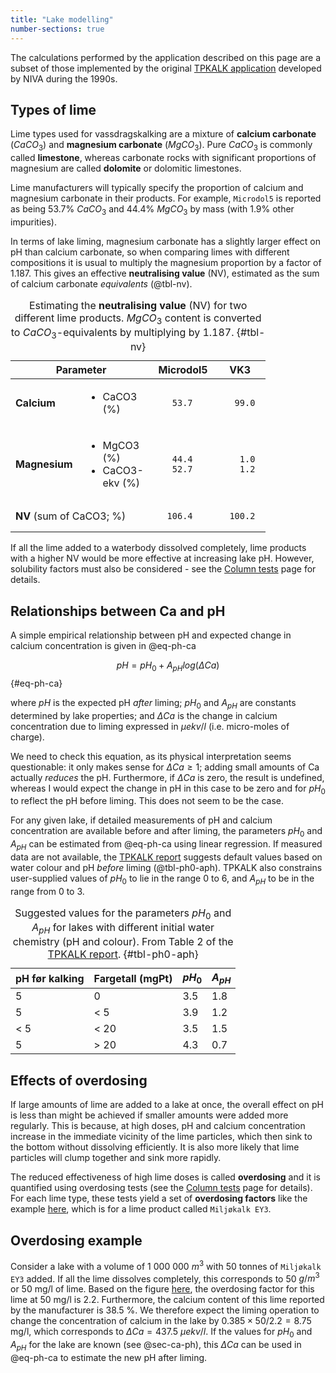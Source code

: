 ```yaml
---
title: "Lake modelling"
number-sections: true
---
```


The calculations performed by the application described on this page are a subset of those implemented by the original [TPKALK application](https://niva.brage.unit.no/niva-xmlui/handle/11250/208709) developed by NIVA during the 1990s.

## Types of lime {#sec-lime-types}

Lime types used for vassdragskalking are a mixture of **calcium carbonate** ($CaCO_3$) and **magnesium carbonate** ($MgCO_3$). Pure $CaCO_3$ is commonly called **limestone**, whereas carbonate rocks with significant proportions of magnesium are called **dolomite** or dolomitic limestones.

Lime manufacturers will typically specify the proportion of calcium and magnesium carbonate in their products. For example, `Microdol5` is reported as being 53.7% $CaCO_3$ and 44.4% $MgCO_3$ by mass (with 1.9% other impurities).

In terms of lake liming, magnesium carbonate has a slightly larger effect on pH than calcium carbonate, so when comparing limes with different compositions it is usual to multiply the magnesium proportion by a factor of $1.187$. This gives an effective **neutralising value** (NV), estimated as the sum of calcium carbonate *equivalents* (@tbl-nv).

+-------------+---------------+-------------+-------------+
| **Parameter**               |**Microdol5**|   **VK3**   |
+=============+===============+=============+=============+
|**Calcium**  |-  CaCO3 (%)   |        53.7 |        99.0 |
+-------------+---------------+-------------+-------------+
|**Magnesium**|- MgCO3 (%)    |        44.4 |         1.0 |
|             |- CaCO3-ekv (%)|        52.7 |         1.2 |
+=============+===============+=============+=============+
|**NV** (sum of CaCO3; %)     |       106.4 |       100.2 |
+-----------------------------+-------------+-------------+

: Estimating the **neutralising value** (NV) for two different lime products. $MgCO_3$ content is converted to $CaCO_3$-equivalents by multiplying by 1.187. {#tbl-nv}

If all the lime added to a waterbody dissolved completely, lime products with a higher NV would be more effective at increasing lake pH. However, solubility factors must also be considered - see the [Column tests](./column-tests.qmd) page for details. 

## Relationships between Ca and pH {#sec-ca-ph}

A simple empirical relationship between pH and expected change in calcium concentration is given in @eq-ph-ca

$$
pH = pH_0 + A_{pH} log(\Delta Ca)
$$ {#eq-ph-ca}

where $pH$ is the expected pH *after* liming; $pH_0$ and $A_{pH}$ are constants determined by lake properties; and $\Delta Ca$ is the change in calcium concentration due to liming expressed in $\mu ekv/l$ (i.e. micro-moles of charge).

::: {.callout-note}
We need to check this equation, as its physical interpretation seems questionable: it only makes sense for $\Delta Ca \geq 1$; adding small amounts of Ca actually *reduces* the pH. Furthermore, if $\Delta Ca$ is zero, the result is undefined, whereas I would expect the change in pH in this case to be zero and for $pH_0$ to reflect the pH before liming. This does not seem to be the case.
:::

For any given lake, if detailed measurements of pH and calcium concentration are available before and after liming, the parameters $pH_0$ and $A_{pH}$ can be estimated from @eq-ph-ca using linear regression. If measured data are not available, the [TPKALK report](https://niva.brage.unit.no/niva-xmlui/bitstream/handle/11250/208709/3412_200dpi.pdf?sequence=2&isAllowed=y) suggests default values based on water colour and pH *before* liming (@tbl-ph0-aph). TPKALK also constrains user-supplied values of $pH_0$ to lie in the range 0 to 6, and $A_{pH}$ to be in the range from 0 to 3.

| pH før kalking | Fargetall (mgPt) | $pH_0$ | $A_{pH}$ |
|----------------|------------------|--------|----------|
| 5              | 0                | 3.5    | 1.8      |
| 5              | < 5              | 3.9    | 1.2      |
| < 5            | < 20             | 3.5    | 1.5      |
| 5              | > 20             | 4.3    | 0.7      |

: Suggested values for the parameters $pH_0$ and $A_{pH}$ for lakes with different initial water chemistry (pH and colour). From Table 2 of the [TPKALK report](https://niva.brage.unit.no/niva-xmlui/bitstream/handle/11250/208709/3412_200dpi.pdf?sequence=2&isAllowed=y). {#tbl-ph0-aph}

## Effects of overdosing {#sec-overdosing}

If large amounts of lime are added to a lake at once, the overall effect on pH is less than might be achieved if smaller amounts were added more regularly. This is because, at high doses, pH and calcium concentration increase in the immediate vicinity of the lime particles, which then sink to the bottom without dissolving efficiently. It is also more likely that lime particles will clump together and sink more rapidly. 

The reduced effectiveness of high lime doses is called **overdosing** and it is quantified using overdosing tests (see the [Column tests](./column-tests.qmd) page for details). For each lime type, these tests yield a set of **overdosing factors** like the example [here](https://nivanorge.github.io/lake_liming_app/column-tests.html#fig-overdosing-curve), which is for a lime product called `Miljøkalk EY3`.

::: {.callout-tip}
## Overdosing example

Consider a lake with a volume of 1 000 000 $m^3$ with 50 tonnes of `Miljøkalk EY3` added. If all the lime dissolves completely, this corresponds to 50 $g/m^3$ or 50 mg/l of lime. Based on the figure [here](https://nivanorge.github.io/lake_liming_app/column-tests.html#fig-overdosing-curve), the overdosing factor for this lime at 50 mg/l is 2.2. Furthermore, the calcium content of this lime reported by the manufacturer is 38.5 %. We therefore expect the liming operation to change the concentration of calcium in the lake by $0.385 \times 50 / 2.2 = 8.75$ mg/l, which corresponds to $\Delta Ca = 437.5 \ \mu ekv/l$. If the values for $pH_0$ and $A_{pH}$ for the lake are known (see @sec-ca-ph), this $\Delta Ca$ can be used in @eq-ph-ca to estimate the new pH after liming.
:::